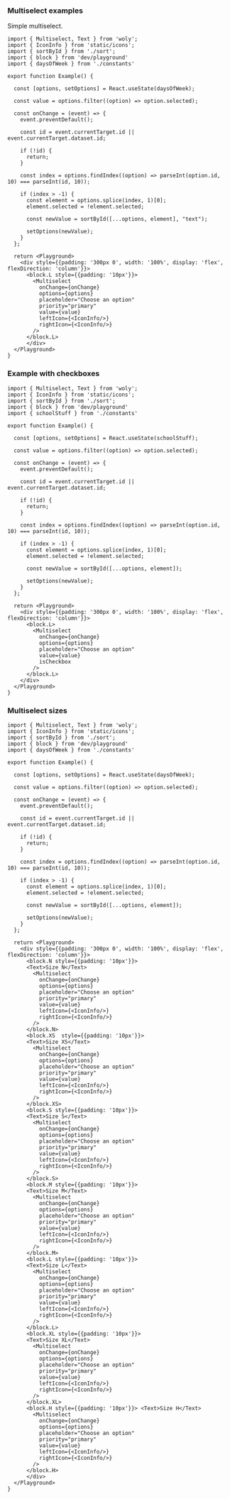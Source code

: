 ### Multiselect examples

Simple multiselect.

```tsx playground
import { Multiselect, Text } from 'woly';
import { IconInfo } from 'static/icons';
import { sortById } from './sort';
import { block } from 'dev/playground'
import { daysOfWeek } from './constants'

export function Example() {

  const [options, setOptions] = React.useState(daysOfWeek);

  const value = options.filter((option) => option.selected);

  const onChange = (event) => {
    event.preventDefault();

    const id = event.currentTarget.id || event.currentTarget.dataset.id;

    if (!id) {
      return;
    }

    const index = options.findIndex((option) => parseInt(option.id, 10) === parseInt(id, 10));

    if (index > -1) {
      const element = options.splice(index, 1)[0];
      element.selected = !element.selected;

      const newValue = sortById([...options, element], "text");

      setOptions(newValue);
    }
  };

  return <Playground>
    <div style={{padding: '300px 0', width: '100%', display: 'flex', flexDirection: 'column'}}>
      <block.L style={{padding: '10px'}}>
        <Multiselect
          onChange={onChange}
          options={options}
          placeholder="Choose an option"
          priority="primary"
          value={value}
          leftIcon={<IconInfo/>}
          rightIcon={<IconInfo/>}
        />
      </block.L>
      </div>
  </Playground>
}
```

### Example with checkboxes

```tsx playground
import { Multiselect, Text } from 'woly';
import { IconInfo } from 'static/icons';
import { sortById } from './sort';
import { block } from 'dev/playground'
import { schoolStuff } from './constants'

export function Example() {

  const [options, setOptions] = React.useState(schoolStuff);

  const value = options.filter((option) => option.selected);

  const onChange = (event) => {
    event.preventDefault();

    const id = event.currentTarget.id || event.currentTarget.dataset.id;

    if (!id) {
      return;
    }

    const index = options.findIndex((option) => parseInt(option.id, 10) === parseInt(id, 10));

    if (index > -1) {
      const element = options.splice(index, 1)[0];
      element.selected = !element.selected;

      const newValue = sortById([...options, element]);

      setOptions(newValue);
    }
  };

  return <Playground>
    <div style={{padding: '300px 0', width: '100%', display: 'flex', flexDirection: 'column'}}>
      <block.L>
        <Multiselect
          onChange={onChange}
          options={options}
          placeholder="Choose an option"
          value={value}
          isCheckbox
        />
      </block.L>
    </div>
  </Playground>
}
```

### Multiselect sizes

```tsx playground
import { Multiselect, Text } from 'woly';
import { IconInfo } from 'static/icons';
import { sortById } from './sort';
import { block } from 'dev/playground'
import { daysOfWeek } from './constants'

export function Example() {

  const [options, setOptions] = React.useState(daysOfWeek);

  const value = options.filter((option) => option.selected);

  const onChange = (event) => {
    event.preventDefault();

    const id = event.currentTarget.id || event.currentTarget.dataset.id;

    if (!id) {
      return;
    }

    const index = options.findIndex((option) => parseInt(option.id, 10) === parseInt(id, 10));

    if (index > -1) {
      const element = options.splice(index, 1)[0];
      element.selected = !element.selected;

      const newValue = sortById([...options, element]);

      setOptions(newValue);
    }
  };

  return <Playground>
    <div style={{padding: '300px 0', width: '100%', display: 'flex', flexDirection: 'column'}}>
      <block.N style={{padding: '10px'}}>
      <Text>Size N</Text>
        <Multiselect
          onChange={onChange}
          options={options}
          placeholder="Choose an option"
          priority="primary"
          value={value}
          leftIcon={<IconInfo/>}
          rightIcon={<IconInfo/>}
        />
      </block.N>
      <block.XS  style={{padding: '10px'}}>
      <Text>Size XS</Text>
        <Multiselect
          onChange={onChange}
          options={options}
          placeholder="Choose an option"
          priority="primary"
          value={value}
          leftIcon={<IconInfo/>}
          rightIcon={<IconInfo/>}
        />
      </block.XS>
      <block.S style={{padding: '10px'}}>
      <Text>Size S</Text>
        <Multiselect
          onChange={onChange}
          options={options}
          placeholder="Choose an option"
          priority="primary"
          value={value}
          leftIcon={<IconInfo/>}
          rightIcon={<IconInfo/>}
        />
      </block.S>
      <block.M style={{padding: '10px'}}>
      <Text>Size M</Text>
        <Multiselect
          onChange={onChange}
          options={options}
          placeholder="Choose an option"
          priority="primary"
          value={value}
          leftIcon={<IconInfo/>}
          rightIcon={<IconInfo/>}
        />
      </block.M>
      <block.L style={{padding: '10px'}}>
      <Text>Size L</Text>
        <Multiselect
          onChange={onChange}
          options={options}
          placeholder="Choose an option"
          priority="primary"
          value={value}
          leftIcon={<IconInfo/>}
          rightIcon={<IconInfo/>}
        />
      </block.L>
      <block.XL style={{padding: '10px'}}>
      <Text>Size XL</Text>
        <Multiselect
          onChange={onChange}
          options={options}
          placeholder="Choose an option"
          priority="primary"
          value={value}
          leftIcon={<IconInfo/>}
          rightIcon={<IconInfo/>}
        />
      </block.XL>
      <block.H style={{padding: '10px'}}> <Text>Size H</Text>
        <Multiselect
          onChange={onChange}
          options={options}
          placeholder="Choose an option"
          priority="primary"
          value={value}
          leftIcon={<IconInfo/>}
          rightIcon={<IconInfo/>}
        />
      </block.H>
      </div>
  </Playground>
}
```

